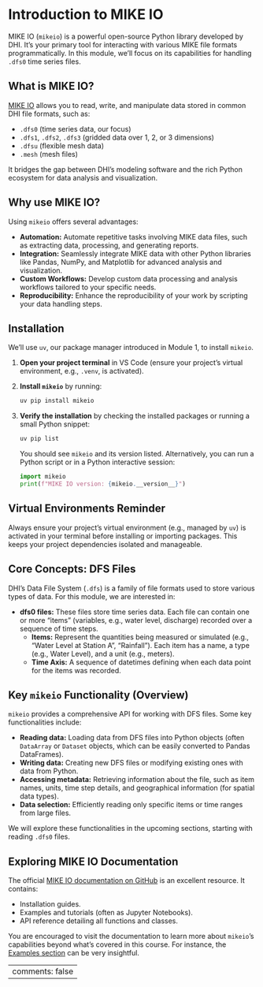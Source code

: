 # Introduction to MIKE IO

MIKE IO (`mikeio`) is a powerful open-source Python library developed by DHI. It's your primary tool for interacting with various MIKE file formats programmatically. In this module, we'll focus on its capabilities for handling `.dfs0` time series files.

## What is MIKE IO?

[MIKE IO](https://github.com/DHI/mikeio) allows you to read, write, and manipulate data stored in common DHI file formats, such as:

*   `.dfs0` (time series data, our focus)
*   `.dfs1`, `.dfs2`, `.dfs3` (gridded data over 1, 2, or 3 dimensions)
*   `.dfsu` (flexible mesh data)
*   `.mesh` (mesh files)

It bridges the gap between DHI's modeling software and the rich Python ecosystem for data analysis and visualization.

## Why use MIKE IO?

Using `mikeio` offers several advantages:

*   **Automation:** Automate repetitive tasks involving MIKE data files, such as extracting data, processing, and generating reports.
*   **Integration:** Seamlessly integrate MIKE data with other Python libraries like Pandas, NumPy, and Matplotlib for advanced analysis and visualization.
*   **Custom Workflows:** Develop custom data processing and analysis workflows tailored to your specific needs.
*   **Reproducibility:** Enhance the reproducibility of your work by scripting your data handling steps.

## Installation

We'll use `uv`, our package manager introduced in Module 1, to install `mikeio`.

1.  **Open your project terminal** in VS Code (ensure your project's virtual environment, e.g., `.venv`, is activated).
2.  **Install `mikeio`** by running:

    ```powershell
    uv pip install mikeio
    ```

3.  **Verify the installation** by checking the installed packages or running a small Python snippet:

    ```powershell
    uv pip list
    ```

    You should see `mikeio` and its version listed. Alternatively, you can run a Python script or in a Python interactive session:

    ```python
    import mikeio
    print(f"MIKE IO version: {mikeio.__version__}")
    ```

::: {.callout-tip}
## Virtual Environments Reminder
Always ensure your project's virtual environment (e.g., managed by `uv`) is activated in your terminal before installing or importing packages. This keeps your project dependencies isolated and manageable.
:::

## Core Concepts: DFS Files

DHI's Data File System (`.dfs`) is a family of file formats used to store various types of data. For this module, we are interested in:

*   **dfs0 files:** These files store time series data. Each file can contain one or more "items" (variables, e.g., water level, discharge) recorded over a sequence of time steps.
    *   **Items:** Represent the quantities being measured or simulated (e.g., "Water Level at Station A", "Rainfall"). Each item has a name, a type (e.g., Water Level), and a unit (e.g., meters).
    *   **Time Axis:** A sequence of datetimes defining when each data point for the items was recorded.

## Key `mikeio` Functionality (Overview)

`mikeio` provides a comprehensive API for working with DFS files. Some key functionalities include:

*   **Reading data:** Loading data from DFS files into Python objects (often `DataArray` or `Dataset` objects, which can be easily converted to Pandas DataFrames).
*   **Writing data:** Creating new DFS files or modifying existing ones with data from Python.
*   **Accessing metadata:** Retrieving information about the file, such as item names, units, time step details, and geographical information (for spatial data types).
*   **Data selection:** Efficiently reading only specific items or time ranges from large files.

We will explore these functionalities in the upcoming sections, starting with reading `.dfs0` files.

## Exploring MIKE IO Documentation

The official [MIKE IO documentation on GitHub](https://github.com/DHI/mikeio) is an excellent resource. It contains:

*   Installation guides.
*   Examples and tutorials (often as Jupyter Notebooks).
*   API reference detailing all functions and classes.

You are encouraged to visit the documentation to learn more about `mikeio`'s capabilities beyond what's covered in this course. For instance, the [Examples section](https://github.com/DHI/mikeio/tree/main/examples) can be very insightful.

---
comments: false
---